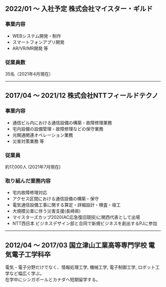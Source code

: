 ## 2022/01 〜 入社予定  株式会社マイスター・ギルド

### 事業内容
* WEBシステム開発・制作
* スマートフォンアプリ開発
* AR/VR/MR開発
等

### 従業員数
35名（2021年4月現在）

---

## 2017/04 〜 2021/12  株式会社NTTフィールドテクノ

### 事業内容
* 通信ビル内における通信設備の構築・故障修理業務
* 宅内設備の設備管理・故障修理などの保守業務
* 光開通関連オペレーション業務
* 災害対策業務
等

### 従業員
約17,000人 (2021年7月現在)

### 取り組んだ業務内容
* 宅内故障修理対応
* アクセス区間における通信設備の構築・保守
* 電気通信設備工事に関する算定・詳細設計・検査・竣工
* 大規模災害に伴う災害支援(長崎県)
* マイスターズカップ2020(AC応急復旧競技)に関西代表として出場
* NTT西日本 ビジネスデザイン部と合同で新規ビジネスを創出するPJに参加

---

## 2012/04 〜 2017/03  国立津山工業高等専門学校 電気電子工学科卒

電気・電子分野だけでなく、情報処理工学, 機械工学, 電子制御工学, ロボット工学など幅広く学ぶ。  
在学中にシンガポールとカナダへ短期留学する。
